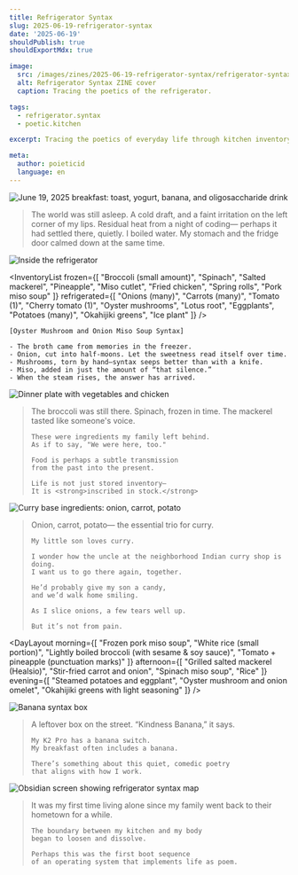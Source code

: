 ```yaml
---
title: Refrigerator Syntax
slug: 2025-06-19-refrigerator-syntax
date: '2025-06-19'
shouldPublish: true
shouldExportMdx: true

image:
  src: /images/zines/2025-06-19-refrigerator-syntax/refrigerator-syntax-cover.jpg
  alt: Refrigerator Syntax ZINE cover
  caption: Tracing the poetics of the refrigerator.

tags:
  - refrigerator.syntax
  - poetic.kitchen

excerpt: Tracing the poetics of everyday life through kitchen inventory and syntax.

meta:
  author: poieticid
  language: en
---
```


<ZineCover
  title="Refrigerator Syntax ZINE"
  subtitle="Tracing the Poetics of Everyday Life in the Early Days of Living Alone"
  image="/images/zines/2025-06-19-refrigerator-syntax/refrigerator-syntax-cover.jpg"
/>

<PoeticBlock title="Prologue｜Waking at 4:30 AM">
  <img
    src="/images/zines/2025-06-19-refrigerator-syntax/refrigerator-breakfast.jpg"
    alt="June 19, 2025 breakfast: toast, yogurt, banana, and oligosaccharide drink"
    className="my-4 rounded"
  />
  <blockquote>
    The world was still asleep.  
    A cold draft, and a faint irritation on the left corner of my lips.  
    Residual heat from a night of coding—  
    perhaps it had settled there, quietly.  
    I boiled water.  
    My stomach and the fridge door calmed down at the same time.
  </blockquote>
</PoeticBlock>

<img
  src="/images/zines/2025-06-19-refrigerator-syntax/refrigerator-inside.jpg"
  alt="Inside the refrigerator"
  className="my-4 rounded"
/>

<InventoryList
  frozen={[
    "Broccoli (small amount)",
    "Spinach",
    "Salted mackerel",
    "Pineapple",
    "Miso cutlet",
    "Fried chicken",
    "Spring rolls",
    "Pork miso soup"
  ]}
  refrigerated={[
    "Onions (many)",
    "Carrots (many)",
    "Tomato (1)",
    "Cherry tomato (1)",
    "Oyster mushrooms",
    "Lotus root",
    "Eggplants",
    "Potatoes (many)",
    "Okahijiki greens",
    "Ice plant"
  ]}
/>

<PoeticBlock title="Fragment 1｜The Syntax of Miso Soup">

```text
[Oyster Mushroom and Onion Miso Soup Syntax]

- The broth came from memories in the freezer.
- Onion, cut into half-moons. Let the sweetness read itself over time.
- Mushrooms, torn by hand—syntax seeps better than with a knife.
- Miso, added in just the amount of “that silence.”
- When the steam rises, the answer has arrived.
```

</PoeticBlock>

<PoeticBlock title="Fragment 2｜Dialogue with the Past Through Leftovers">
  <img
    src="/images/zines/2025-06-19-refrigerator-syntax/refrigerator-dinner.jpg"
    alt="Dinner plate with vegetables and chicken"
    className="my-4 rounded"
  />
  <blockquote>
    The broccoli was still there.  
    Spinach, frozen in time.  
    The mackerel tasted like someone's voice.  

    These were ingredients my family left behind.  
    As if to say, "We were here, too."  

    Food is perhaps a subtle transmission  
    from the past into the present.  

    Life is not just stored inventory—  
    It is <strong>inscribed in stock.</strong>
  </blockquote>
</PoeticBlock>

<PoeticBlock title="Fragment 3｜Naan, Candy, and Onion">
  <img
    src="/images/zines/2025-06-19-refrigerator-syntax/curry-base-memory.jpg"
    alt="Curry base ingredients: onion, carrot, potato"
    className="my-4 rounded"
  />
  <blockquote>
    Onion, carrot, potato—  
    the essential trio for curry.  

    My little son loves curry.  

    I wonder how the uncle at the neighborhood Indian curry shop is doing.  
    I want us to go there again, together.  

    He’d probably give my son a candy,  
    and we’d walk home smiling.  

    As I slice onions, a few tears well up.  

    But it’s not from pain.
  </blockquote>
</PoeticBlock>

<DayLayout
  morning={[
    "Frozen pork miso soup",
    "White rice (small portion)",
    "Lightly boiled broccoli (with sesame & soy sauce)",
    "Tomato + pineapple (punctuation marks)"
  ]}
  afternoon={[
    "Grilled salted mackerel (Healsio)",
    "Stir-fried carrot and onion",
    "Spinach miso soup",
    "Rice"
  ]}
  evening={[
    "Steamed potatoes and eggplant",
    "Oyster mushroom and onion omelet",
    "Okahijiki greens with light seasoning"
  ]}
/>

<PoeticBlock title="Banana Syntax Box">
  <img
    src="/images/zines/2025-06-19-refrigerator-syntax/banana-syntax-box.jpg"
    alt="Banana syntax box"
    className="my-4 rounded"
  />
  <blockquote>
    A leftover box on the street.  
    “Kindness Banana,” it says.  

    My K2 Pro has a banana switch.  
    My breakfast often includes a banana.  

    There’s something about this quiet, comedic poetry  
    that aligns with how I work.
  </blockquote>
</PoeticBlock>

<SyntaxMap>
  <img
    src="/images/zines/2025-06-19-refrigerator-syntax/syntaxmap-obsidian.jpg"
    alt="Obsidian screen showing refrigerator syntax map"
    className="my-4 rounded"
  />
</SyntaxMap>

<PoeticBlock title="Epilogue｜Where Life and Kitchen Begin to Blur">
  <blockquote>
    It was my first time living alone  
    since my family went back to their hometown for a while.  

    The boundary between my kitchen and my body  
    began to loosen and dissolve.  

    Perhaps this was the first boot sequence  
    of an operating system that implements life as poem.
  </blockquote>
</PoeticBlock>